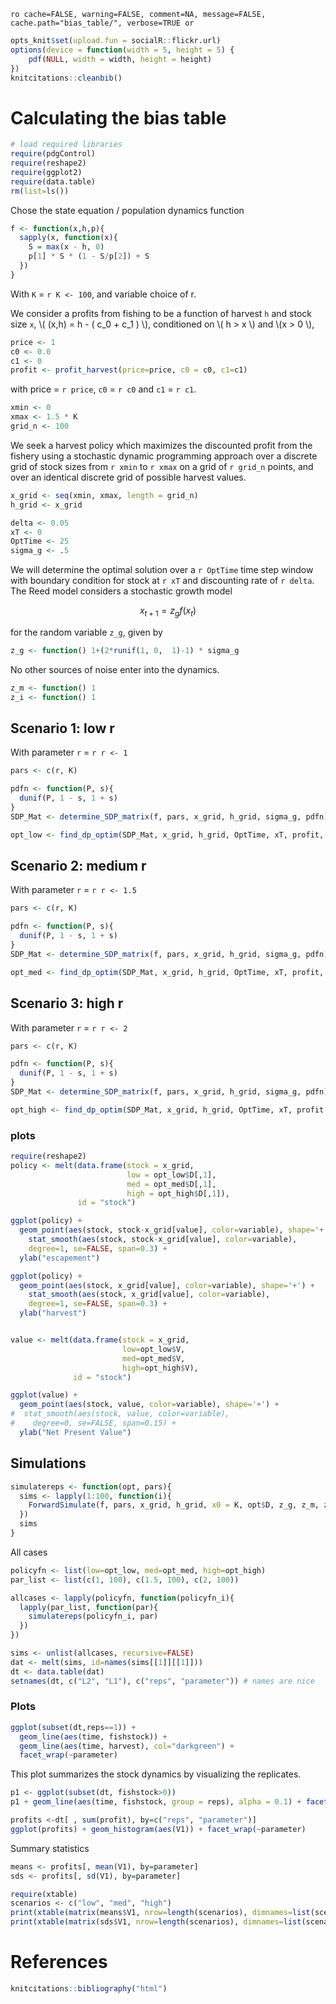 `ro cache=FALSE, warning=FALSE, comment=NA, message=FALSE, cache.path="bias_table/", verbose=TRUE or`

``` r
opts_knit$set(upload.fun = socialR::flickr.url)
options(device = function(width = 5, height = 5) {
    pdf(NULL, width = width, height = height)
})
knitcitations::cleanbib()
````



# Calculating the bias table 


``` r
# load required libraries
require(pdgControl)
require(reshape2)
require(ggplot2)
require(data.table)
rm(list=ls())
````

Chose the state equation / population dynamics function

``` r
f <- function(x,h,p){
  sapply(x, function(x){
  	S = max(x - h, 0)
  	p[1] * S * (1 - S/p[2]) + S
  })
}
````

With `K` = `r K <- 100`, and variable choice of r.  


We consider a profits from fishing to be a function of harvest `h` and stock size `x`,  \\( \Pi(x,h) = h - \left( c_0  + c_1 \frac{h}{x} \right) \frac{h}{x} \\), conditioned on \\( h > x \\) and \\(x > 0 \\),

``` r
price <- 1
c0 <- 0.0
c1 <- 0
profit <- profit_harvest(price=price, c0 = c0, c1=c1) 
````

with price = `r price`, `c0` = `r c0` and `c1` = `r c1`. 


``` r
xmin <- 0
xmax <- 1.5 * K
grid_n <- 100
````

We seek a harvest policy which maximizes the discounted profit from the fishery using a stochastic dynamic programming approach over a discrete grid of stock sizes from `r xmin` to `r xmax` on a grid of `r grid_n` points, and over an identical discrete grid of possible harvest values.  


``` r
x_grid <- seq(xmin, xmax, length = grid_n)  
h_grid <- x_grid  
````


``` r
delta <- 0.05
xT <- 0
OptTime <- 25
sigma_g <- .5
````

We will determine the optimal solution over a `r OptTime` time step window with boundary condition for stock at `r xT` and discounting rate of `r delta`.  The Reed model considers a stochastic growth model 

<div> $$ x_{t+1} = z_g f(x_t) $$ </div> 

for the random variable `z_g`, given by 

``` r
z_g <- function() 1+(2*runif(1, 0,  1)-1) * sigma_g
````

No other sources of noise enter into the dynamics.  

``` r
z_m <- function() 1
z_i <- function() 1
````







## Scenario 1: low r

With parameter `r` = `r r <- 1`

``` r
pars <- c(r, K)
````

``` r
pdfn <- function(P, s){
  dunif(P, 1 - s, 1 + s)
}
SDP_Mat <- determine_SDP_matrix(f, pars, x_grid, h_grid, sigma_g, pdfn)
````

``` r
opt_low <- find_dp_optim(SDP_Mat, x_grid, h_grid, OptTime, xT, profit, delta, reward=0)
````


## Scenario 2: medium r

With parameter `r` = `r r <- 1.5` 

``` r
pars <- c(r, K)
````

``` r
pdfn <- function(P, s){
  dunif(P, 1 - s, 1 + s)
}
SDP_Mat <- determine_SDP_matrix(f, pars, x_grid, h_grid, sigma_g, pdfn)
````

``` r
opt_med <- find_dp_optim(SDP_Mat, x_grid, h_grid, OptTime, xT, profit, delta, reward=0)
````

## Scenario 3: high r


With parameter `r` = `r r <- 2` 

``` r
pars <- c(r, K)
````

``` r
pdfn <- function(P, s){
  dunif(P, 1 - s, 1 + s)
}
SDP_Mat <- determine_SDP_matrix(f, pars, x_grid, h_grid, sigma_g, pdfn)
````

``` r
opt_high <- find_dp_optim(SDP_Mat, x_grid, h_grid, OptTime, xT, profit, delta, reward=0)
````


### plots

``` r
require(reshape2)
policy <- melt(data.frame(stock = x_grid, 
                          low = opt_low$D[,1],
                          med = opt_med$D[,1],
                          high = opt_high$D[,1]),
               id = "stock")

ggplot(policy) + 
  geom_point(aes(stock, stock-x_grid[value], color=variable), shape='+') +
	stat_smooth(aes(stock, stock-x_grid[value], color=variable), 
    degree=1, se=FALSE, span=0.3) +
  ylab("escapement") 

ggplot(policy) +
  geom_point(aes(stock, x_grid[value], color=variable), shape='+') +
	stat_smooth(aes(stock, x_grid[value], color=variable),
    degree=1, se=FALSE, span=0.3) +
  ylab("harvest") 


value <- melt(data.frame(stock = x_grid, 
                         low=opt_low$V,
                         med=opt_med$V,
                         high=opt_high$V),
              id = "stock")

ggplot(value) + 
  geom_point(aes(stock, value, color=variable), shape='+') +
#  stat_smooth(aes(stock, value, color=variable),
#    degree=0, se=FALSE, span=0.15) +
  ylab("Net Present Value")
````



## Simulations

``` r
simulatereps <- function(opt, pars){
  sims <- lapply(1:100, function(i){
    ForwardSimulate(f, pars, x_grid, h_grid, x0 = K, opt$D, z_g, z_m, z_i, profit)
  })
  sims
}
````


All cases

``` r
policyfn <- list(low=opt_low, med=opt_med, high=opt_high)
par_list <- list(c(1, 100), c(1.5, 100), c(2, 100)) 

allcases <- lapply(policyfn, function(policyfn_i){
  lapply(par_list, function(par){
    simulatereps(policyfn_i, par)
  })
})
````

``` r
sims <- unlist(allcases, recursive=FALSE)
dat <- melt(sims, id=names(sims[[1]][[1]]))  
dt <- data.table(dat)
setnames(dt, c("L2", "L1"), c("reps", "parameter")) # names are nice
````


### Plots 


``` r
ggplot(subset(dt,reps==1)) +
  geom_line(aes(time, fishstock)) +
  geom_line(aes(time, harvest), col="darkgreen") + 
  facet_wrap(~parameter) 
````

This plot summarizes the stock dynamics by visualizing the replicates.

``` r
p1 <- ggplot(subset(dt, fishstock>0)) 
p1 + geom_line(aes(time, fishstock, group = reps), alpha = 0.1) + facet_wrap(~parameter)
````


``` r
profits <-dt[ , sum(profit), by=c("reps", "parameter")] 
ggplot(profits) + geom_histogram(aes(V1)) + facet_wrap(~parameter)
````

Summary statistics 

``` r
means <- profits[, mean(V1), by=parameter]
sds <- profits[, sd(V1), by=parameter]
````

``` r
require(xtable)
scenarios <- c("low", "med", "high")
print(xtable(matrix(means$V1, nrow=length(scenarios), dimnames=list(scenarios, scenarios))), type="html")
print(xtable(matrix(sds$V1, nrow=length(scenarios), dimnames=list(scenarios, scenarios))), type="html")
````


# References

``` r
knitcitations::bibliography("html")
````
